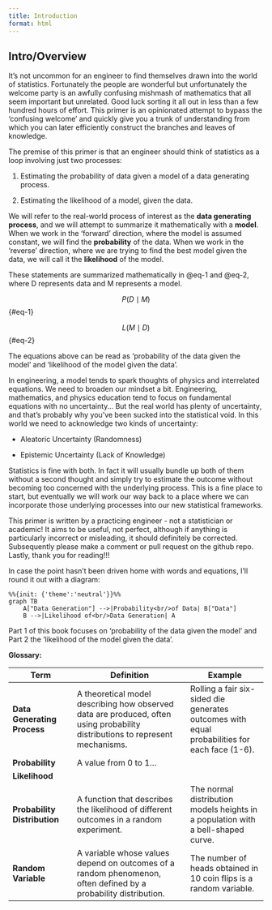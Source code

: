 ```yaml
---
title: Introduction
format: html
---
```


## Intro/Overview

It's not uncommon for an engineer to find themselves drawn into the world of statistics. Fortunately the people are wonderful but unfortunately the welcome party is an awfully confusing mishmash of mathematics that all seem important but unrelated. Good luck sorting it all out in less than a few hundred hours of effort. This primer is an opinionated attempt to bypass the 'confusing welcome' and quickly give you a trunk of understanding from which you can later efficiently construct the branches and leaves of knowledge.

The premise of this primer is that an engineer should think of statistics as a loop involving just two processes:

1.  Estimating the probability of data given a model of a data generating process.

2.  Estimating the likelihood of a model, given the data.

We will refer to the real-world process of interest as the **data generating process**, and we will attempt to summarize it mathematically with a **model**. When we work in the 'forward' direction, where the model is assumed constant, we will find the **probability** of the data. When we work in the 'reverse' direction, where we are trying to find the best model given the data, we will call it the **likelihood** of the model.

These statements are summarized mathematically in @eq-1 and @eq-2, where D represents data and M represents a model.

$$
P(D \mid M)
$$ {#eq-1}

$$
L(M \mid D)
$$ {#eq-2}

The equations above can be read as 'probability of the data given the model' and 'likelihood of the model given the data'.

In engineering, a model tends to spark thoughts of physics and interrelated equations. We need to broaden our mindset a bit. Engineering, mathematics, and physics education tend to focus on fundamental equations with no uncertainty... But the real world has plenty of uncertainty, and that's probably why you've been sucked into the statistical void. In this world we need to acknowledge two kinds of uncertainty:

-   Aleatoric Uncertainty (Randomness)

-   Epistemic Uncertainty (Lack of Knowledge)

Statistics is fine with both. In fact it will usually bundle up both of them without a second thought and simply try to estimate the outcome without becoming too concerned with the underlying process. This is a fine place to start, but eventually we will work our way back to a place where we can incorporate those underlying processes into our new statistical frameworks.

::: callout-warning
This primer is written by a practicing engineer - not a statistician or academic! It aims to be useful, not perfect, although if anything is particularly incorrect or misleading, it should definitely be corrected. Subsequently please make a comment or pull request on the github repo. Lastly, thank you for reading!!!
:::

In case the point hasn't been driven home with words and equations, I'll round it out with a diagram:

```mermaid
%%{init: {'theme':'neutral'}}%%
graph TB
    A["Data Generation"] -->|Probability<br/>of Data| B["Data"]
    B -->|Likelihood of<br/>Data Generation| A
```

Part 1 of this book focuses on 'probability of the data given the model' and Part 2 the 'likelihood of the model given the data'.

**Glossary:**

| **Term** | **Definition** | **Example** |
|------------------|--------------------------------|----------------------|
| **Data Generating Process** | A theoretical model describing how observed data are produced, often using probability distributions to represent mechanisms. | Rolling a fair six-sided die generates outcomes with equal probabilities for each face (1-6). |
| **Probability** | A value from 0 to 1... |  |
| **Likelihood** |  |  |
| **Probability Distribution** | A function that describes the likelihood of different outcomes in a random experiment. | The normal distribution models heights in a population with a bell-shaped curve. |
| **Random Variable** | A variable whose values depend on outcomes of a random phenomenon, often defined by a probability distribution. | The number of heads obtained in 10 coin flips is a random variable. |